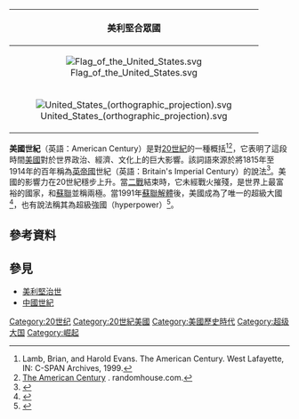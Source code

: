 {{Expand language|1=en|time=2020-11-09T18:18:08+00:00}}
{{美帝国主义}}

{| width="auto" style="toc: 25em; font-size: 85%; lucida grande, sans-serif; text-align: left;" class="infobox"
|-
! colspan="4" text-align="center" bgcolor="#CCCCFF"|'''美利堅合眾國'''
|-
| colspan="4" align="center"|[[File:Flag_of_the_United_States.svg|center]]
|-
| colspan="4" align="center"|[[File:United_States_(orthographic_projection).svg|center]]
|}
'''美國世紀'''（英語：American Century）是對[[20世纪|20世紀]]的一種概括<ref>Lamb, Brian, and Harold Evans. The American Century. West Lafayette, IN: C-SPAN Archives, 1999.</ref><ref>[http://www.randomhouse.com/features/americancentury/frame.html The American Century] {{Wayback|url=http://www.randomhouse.com/features/americancentury/frame.html |date=20001109220900 }}. randomhouse.com.</ref>，它表明了這段時間[[美国|美國]]對於世界政治、經濟、文化上的巨大影響。該詞語來源於將1815年至1914年的百年稱為[[大英帝国|英帝國]]世紀（英語：Britain's Imperial Century）的說法<ref>{{Cite book|first=Ronald|last=Hyam|title=Britain's Imperial Century, 1815–1914: A Study of Empire and Expansion|publisher=Palgrave Macmillan|year=2002|isbn=978-0-7134-3089-9|url=https://books.google.com/?id=2eMoHQAACAAJ|accessdate=2013-12-15}}</ref>。美國的影響力在20世紀穩步上升。當[[第二次世界大战|二戰]]結束時，它未經戰火摧殘，是世界上最富裕的國家，和[[苏联|蘇聯]]並稱兩極。當1991年[[苏联解体|蘇聯解體]]後，美國成為了唯一的超級大國<ref name="Paper for presentation at the biennial meetings of the South African Political Studies Association Saldanha, Western Cape 29 June – 2 July 1999">{{cite web|url=http://post.queensu.ca/~nossalk/papers/hyperpower.htm|title=Analyzing American Power in the Post-Cold War Era|accessdate=2007-02-28| archiveurl= https://web.archive.org/web/20070311021450/http://post.queensu.ca/~nossalk/papers/hyperpower.htm| archivedate= 2007-03-11 |}}</ref>，也有說法稱其為超級強國（hyperpower）<ref>{{Cite web |url=http://www.wordspy.com/words/hyper-power.asp |title=Definition and Use of the Word ''Hyperpower'' |access-date=2020-11-09 |archive-date=2021-04-12 |archive-url=https://web.archive.org/web/20210412221212/https://wordspy.com/index.php?word=hyper-power |dead-url=no }}</ref>。

== 參考資料 ==
{{Reflist|2}}

==參見==
*[[美利堅治世|美利堅治世]]
*[[中国崛起|中國世紀]]

[[Category:20世纪|Category:20世纪]]
[[Category:20世紀美國|Category:20世紀美國]]
[[Category:美國歷史時代|Category:美國歷史時代]]
[[Category:超级大国|Category:超级大国]]
[[Category:崛起|Category:崛起]]
